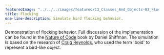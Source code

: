 ---
featuredImage: "../../../images/featured/13_Classes_And_Objects-03_Flocking-thumbnail.png"
title: Flocking
one-line-description: Simulate bird flocking behavior.
---

Demonstration of flocking behavior.
Full discussion of the implementation can be found in the
<a href="https://natureofcode.com/book/chapter-6-autonomous-agents/">Nature of Code</a>
book by Daniel Shiffman. The simulation is based on the research of
<a href="http://www.red3d.com/cwr/">Craig Reynolds</a>, who
used the term 'boid' to represent a bird-like object.